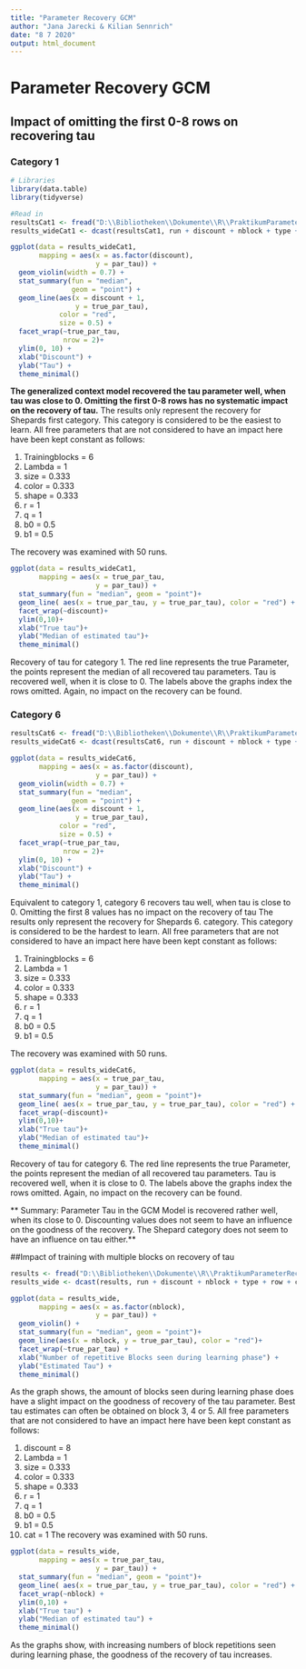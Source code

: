 ```yaml
---
title: "Parameter Recovery GCM"
author: "Jana Jarecki & Kilian Sennrich"
date: "8 7 2020"
output: html_document
---
```


# Parameter Recovery GCM
## Impact of omitting the first 0-8 rows on recovering tau
### Category 1
```r
# Libraries
library(data.table)
library(tidyverse)

#Read in
resultsCat1 <- fread("D:\\Bibliotheken\\Dokumente\\R\\PraktikumParameterRecovery\\Parameter Recovery\\Data\\DiscountTauCat1.csv")
results_wideCat1 <- dcast(resultsCat1, run + discount + nblock + type + row + convergence ~ names, value.var = c("par", "true_par"))
```

```r
ggplot(data = results_wideCat1,
       mapping = aes(x = as.factor(discount),
                     y = par_tau)) +
  geom_violin(width = 0.7) +
  stat_summary(fun = "median", 
               geom = "point") +
  geom_line(aes(x = discount + 1, 
                y = true_par_tau), 
            color = "red", 
            size = 0.5) +
  facet_wrap(~true_par_tau, 
             nrow = 2)+
  ylim(0, 10) +
  xlab("Discount") +
  ylab("Tau") +
  theme_minimal()
```


**The generalized context model recovered the tau parameter well, when tau was close to 0.
Omitting the first 0-8 rows has no systematic impact on the recovery of tau.**
The results only represent the recovery for Shepards first category. This category is considered to be the easiest to learn. 
All free parameters that are not considered to have an impact here have been kept constant as follows:

1. Trainingblocks = 6
2. Lambda = 1
3. size = 0.333
4. color = 0.333
5. shape = 0.333
6. r = 1
7. q = 1
8. b0 = 0.5
9. b1 = 0.5

The recovery was examined with 50 runs.

```r
ggplot(data = results_wideCat1,
       mapping = aes(x = true_par_tau,
                     y = par_tau)) +
  stat_summary(fun = "median", geom = "point")+
  geom_line( aes(x = true_par_tau, y = true_par_tau), color = "red") +
  facet_wrap(~discount)+
  ylim(0,10)+
  xlab("True tau")+
  ylab("Median of estimated tau")+
  theme_minimal()
```

Recovery of tau for category 1. The red line represents the true Parameter, the points represent the median of all recovered tau parameters. Tau is recovered well, when it is close to 0. The labels above the graphs index the rows omitted. Again, no impact on the recovery can be found.

### Category 6
```r
resultsCat6 <- fread("D:\\Bibliotheken\\Dokumente\\R\\PraktikumParameterRecovery\\Parameter Recovery\\Data\\DiscountTauCat6.csv")
results_wideCat6 <- dcast(resultsCat6, run + discount + nblock + type + row + convergence ~ names, value.var = c("par", "true_par"))
```

```r
ggplot(data = results_wideCat6,
       mapping = aes(x = as.factor(discount),
                     y = par_tau)) +
  geom_violin(width = 0.7) +
  stat_summary(fun = "median", 
               geom = "point") +
  geom_line(aes(x = discount + 1, 
                y = true_par_tau), 
            color = "red", 
            size = 0.5) +
  facet_wrap(~true_par_tau, 
             nrow = 2)+
  ylim(0, 10) +
  xlab("Discount") +
  ylab("Tau") +
  theme_minimal()
```

Equivalent to category 1, category 6 recovers tau well, when tau is close to 0. Omitting the first 8 values has no impact on the recovery of tau
The results only represent the recovery for Shepards 6. category. This category is considered to be the hardest to learn. 
All free parameters that are not considered to have an impact here have been kept constant as follows:

1. Trainingblocks = 6
2. Lambda = 1
3. size = 0.333
4. color = 0.333
5. shape = 0.333
6. r = 1
7. q = 1
8. b0 = 0.5
9. b1 = 0.5

The recovery was examined with 50 runs.

```r
ggplot(data = results_wideCat6,
       mapping = aes(x = true_par_tau,
                     y = par_tau)) +
  stat_summary(fun = "median", geom = "point")+
  geom_line( aes(x = true_par_tau, y = true_par_tau), color = "red") +
  facet_wrap(~discount)+
  ylim(0,10)+
  xlab("True tau")+
  ylab("Median of estimated tau")+
  theme_minimal()
```

Recovery of tau for category 6. The red line represents the true Parameter, the points represent the median of all recovered tau parameters.
Tau is recovered well, when it is close to 0. The labels above the graphs index the rows omitted. Again, no impact on the recovery can be found.

** Summary: Parameter Tau in the GCM Model is recovered rather well, when its close to 0. Discounting values does not seem to have an influence on the goodness of the recovery. The Shepard category does not seem to have an influence on tau either.**

##Impact of training with multiple blocks on recovery of tau

```r
results <- fread("D:\\Bibliotheken\\Dokumente\\R\\PraktikumParameterRecovery\\Parameter Recovery\\Data\\BlockTau.csv")
results_wide <- dcast(results, run + discount + nblock + type + row + convergence ~ names, value.var = c("par", "true_par"))
```

```r
ggplot(data = results_wide,
       mapping = aes(x = as.factor(nblock),
                     y = par_tau)) +
  geom_violin() +
  stat_summary(fun = "median", geom = "point")+
  geom_line(aes(x = nblock, y = true_par_tau), color = "red")+
  facet_wrap(~true_par_tau) + 
  xlab("Number of repetitive Blocks seen during learning phase") +
  ylab("Estimated Tau") +
  theme_minimal()
```

As the graph shows, the amount of blocks seen during learning phase does  have a slight impact on the goodness of recovery of the tau parameter. Best tau estimates can often be obtained on block 3, 4 or 5. 
All free parameters that are not considered to have an impact here have been kept constant as follows:

1. discount = 8
2. Lambda = 1
3. size = 0.333
4. color = 0.333
5. shape = 0.333
6. r = 1
7. q = 1
8. b0 = 0.5
9. b1 = 0.5
10. cat = 1
The recovery was examined with 50 runs.


```r
ggplot(data = results_wide,
       mapping = aes(x = true_par_tau,
                     y = par_tau)) +
  stat_summary(fun = "median", geom = "point")+
  geom_line( aes(x = true_par_tau, y = true_par_tau), color = "red") +
  facet_wrap(~nblock) +
  ylim(0,10) +
  xlab("True tau") +
  ylab("Median of estimated tau") +
  theme_minimal()
```

As the graphs show, with increasing numbers of block repetitions seen during learning phase, the goodness of the recovery of tau increases.